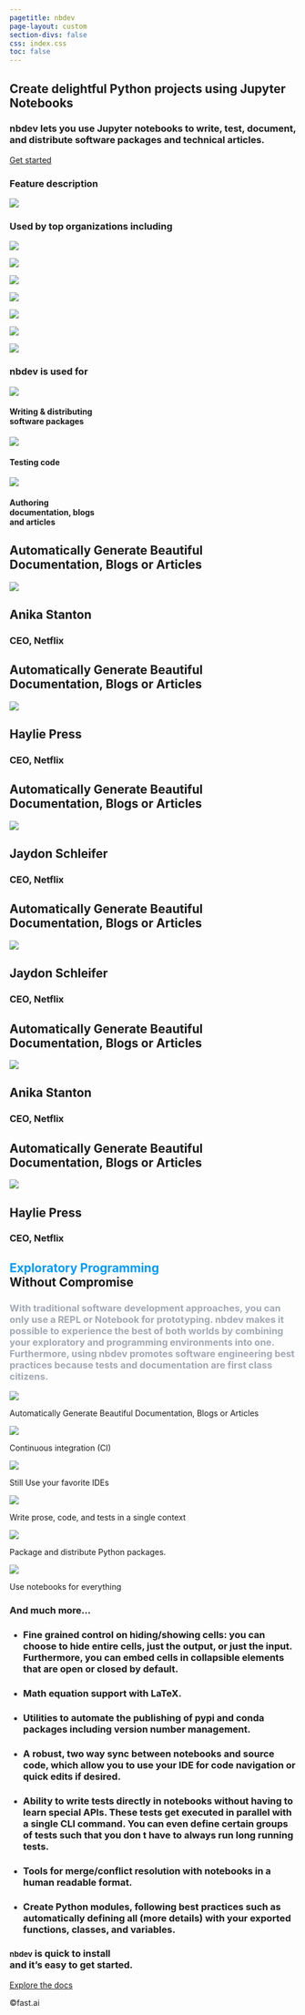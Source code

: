 ```yaml
---
pagetitle: nbdev
page-layout: custom
section-divs: false
css: index.css
toc: false
---
```


::: {.hero-banner .content-block}

# Create delightful Python projects using Jupyter Notebooks

### **nbdev** lets you use Jupyter notebooks to write, test, document, and distribute software packages and technical articles.

[Get started](nbdev.fast.ai){.btn-action-primary .btn-action .btn .btn-success .btn-lg role="button"}

:::

::: {.feature-card .content-block}

### Feature description

![](nb-card.png)

:::

::: {.used-by .content-block}

### Used by top organizations including

::: {.organizations}
![](netflix.svg)

![](transform.svg)

![](outerbounds.svg)

![](novetta.svg)

![](amd.svg)

![](overstory.svg)

![](bom.svg)
:::

:::

::: {.mid-content}

::: {.used-for .content-block}

### <span class='title'>nbdev</span> is used for

::: {.grid style="row-gap: 80px"}

::: {.g-col-12 .g-col-md-4}
![](packaging.svg)

#### Writing & distributing<br>software packages
:::

::: {.g-col-12 .g-col-md-4}
![](testing.svg)

#### Testing code
:::

::: {.g-col-12 .g-col-md-4}
![](docs.svg)

#### Authoring<br>documentation, blogs<br>and articles
:::

:::

:::


::: {.content-block .grid .gap-4}

::: {.testimonial .g-col-12 .g-col-sm-6 .g-col-md-4}
# Automatically Generate Beautiful Documentation, Blogs or Articles

![](anika-stanton.png)

## Anika Stanton

### CEO, Netflix
:::

::: {.testimonial .g-col-12 .g-col-sm-6 .g-col-md-4}
# Automatically Generate Beautiful Documentation, Blogs or Articles

![](haylie-press.png)

## Haylie Press

### CEO, Netflix
:::

::: {.testimonial .g-col-12 .g-col-sm-6 .g-col-md-4}
# Automatically Generate Beautiful Documentation, Blogs or Articles

![](jaydon-schleifer.png)

## Jaydon Schleifer

### CEO, Netflix
:::

::: {.testimonial .g-col-12 .g-col-sm-6 .g-col-md-4}
# Automatically Generate Beautiful Documentation, Blogs or Articles

![](jaydon-schleifer.png)

## Jaydon Schleifer

### CEO, Netflix
:::

::: {.testimonial .g-col-12 .g-col-sm-6 .g-col-md-4}
# Automatically Generate Beautiful Documentation, Blogs or Articles

![](anika-stanton.png)

## Anika Stanton

### CEO, Netflix
:::

::: {.testimonial .g-col-12 .g-col-sm-6 .g-col-md-4}
# Automatically Generate Beautiful Documentation, Blogs or Articles

![](haylie-press.png)

## Haylie Press

### CEO, Netflix
:::

:::

:::

::: {.content-block}

::: {.hero-banner}
# <span style='color:#009AF1'>Exploratory Programming</span><br>Without Compromise

### <span style="color:#A2A8B4">With traditional software development approaches, you can only use a REPL or Notebook for prototyping. <span style="color:var(--foreground)">**nbdev**</span> makes it possible to experience the best of both worlds by combining your exploratory and programming environments into one. Furthermore, using nbdev promotes software engineering best practices because tests and documentation are first class citizens.</span>
:::

::: {.grid .gap-4}

::: {.feature .g-col-12 .g-col-sm-6 .g-col-md-4}
![](arrows-ccw.png)

Automatically Generate Beautiful Documentation, Blogs or Articles
:::
::: {.feature .g-col-12 .g-col-sm-6 .g-col-md-4}
![](infinity.png)

Continuous integration (CI)
:::
::: {.feature .g-col-12 .g-col-sm-6 .g-col-md-4}
![](vscode.svg)

Still Use your favorite IDEs
:::
::: {.feature .g-col-12 .g-col-sm-6 .g-col-md-4}
![](text-t.svg)

Write prose, code, and tests in a single context
:::
::: {.feature .g-col-12 .g-col-sm-6 .g-col-md-4}
![](packaging.svg)

Package and distribute Python packages.
:::
::: {.feature .g-col-12 .g-col-sm-6 .g-col-md-4}
![](jupyter.svg)

Use notebooks for everything
:::

:::

::: {.used-for}
### And much more...
:::

::: {.detailed-features}
- ### **Fine grained control on hiding/showing cells**: you can choose to hide entire cells, just the output, or just the input. Furthermore, you can embed cells in collapsible elements that are open or closed by default.
- ### **Math equation support** with LaTeX.
- ### Utilities to **automate the publishing of pypi and conda packages** including version number management.
- ### A robust, **two way sync between notebooks and source code**, which allow you to use your IDE for code navigation or quick edits if desired.
- ### Ability to **write tests directly in notebooks** without having to learn special APIs. These tests get executed in parallel with a single CLI command. You can even define certain groups of tests such that you don t have to always run long running tests.
- ### Tools for **merge/conflict resolution** with notebooks in a human readable format.
- ### Create Python modules, following **best practices such as automatically defining __all__** (more details) with your exported functions, classes, and variables.
:::

:::

::: {.mid-content}

::: {.used-for .content-block}
### <span class='title' style='font-size: 0.8em'>nbdev</span> is quick to install<br>and it’s easy to get started.
:::

[Explore the docs](nbdev.fast.ai){.btn-action-primary .btn-action .btn .btn-success .btn-lg role="button"}

::: {.footer .content-block}
©fast.ai
:::

:::
